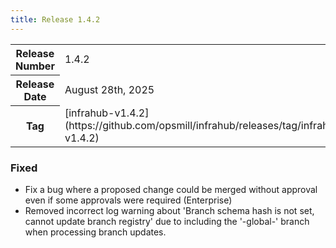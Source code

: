 ```yaml
---
title: Release 1.4.2
---
```

<table>
  <tbody>
    <tr>
      <th>Release Number</th>
      <td>1.4.2</td>
    </tr>
    <tr>
      <th>Release Date</th>
      <td>August 28th, 2025</td>
    </tr>
    <tr>
      <th>Tag</th>
      <td>[infrahub-v1.4.2](https://github.com/opsmill/infrahub/releases/tag/infrahub-v1.4.2)</td>
    </tr>
  </tbody>
</table>

### Fixed

- Fix a bug where a proposed change could be merged without approval even if some approvals were required (Enterprise)
- Removed incorrect log warning about 'Branch schema hash is not set, cannot update branch registry' due to including the '-global-' branch when processing branch updates.
